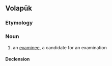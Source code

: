==Volapük==

===Etymology===
{{suffix|vo|xam|äb}}

===Noun===
{{vo-noun}}

# an [[examinee]], a candidate for an examination

====Declension====
{{vo-decl-noun}}
